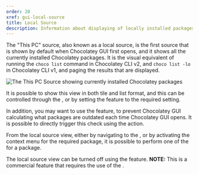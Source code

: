 ```yaml
---
order: 20
xref: gui-local-source
title: Local Source
description: Information about displaying of locally installed packages
---
```


The "This PC" source, also known as a local source, is the first source that is shown by default when Chocolatey GUI first
opens, and it shows all the currently installed Chocolatey packages.  It is the visual equivalent of running the `choco
list` command in Chocolatey CLI v2, and `choco list -lo` in Chocolatey CLI v1, and paging the results that are displayed.

![The This PC Source showing currently installed Chocolatey packages](https://img.chocolatey.org/docs/chocolatey-gui/feature_hide_this_pc_source_disabled.png "The This PC Source showing currently installed Chocolatey packages")

It is possible to show this view in both tile and list format, and this can be controlled through the <Xref title="toggle switch" value="gui-tileview" />, or
by setting the <Xref title="Default to Tile View for Local Source" value="default-to-tile-view-for-local-source" /> feature to the required setting.

In addition, you may want to use the <Xref title="Prevent Automated Outdated Packages Check" value="prevent-automated-outdated-packages-check" /> feature, to prevent Chocolatey GUI calculating what packages are outdated each time Chocolatey GUI opens. It is possible to directly trigger this check using the <Xref title="Check For Outdated" value="check-for-outdated" /> action.

From the local source view, either by navigating to the <Xref title="package details page" value="gui-package-details" />, or by activating the context menu for the
required package, it is possible to perform one of the <Xref title="available actions" value="gui-package-details-actions" /> for a package.

The local source view can be turned off using the <Xref title="Hide This PC Source" value="hide-this-pc-source" /> feature.  **NOTE:** This is a commercial feature that requires the use of the <Xref title="Chocolatey GUI Licensed Extension" value="chocolatey-gui-licensed-extension" />.